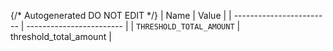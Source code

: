 {/* Autogenerated DO NOT EDIT  */}
| Name                     | Value                    |
| ------------------------ | ------------------------ |
| `THRESHOLD_TOTAL_AMOUNT` | threshold_total_amount   |